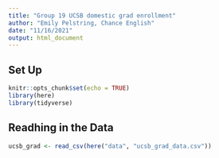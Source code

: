 ```yaml
---
title: "Group 19 UCSB domestic grad enrollment"
author: "Emily Pelstring, Chance English"
date: "11/16/2021"
output: html_document
---
```


## Set Up
```r
knitr::opts_chunk$set(echo = TRUE)
library(here)
library(tidyverse)
```

## Readhing in the Data 

```r
ucsb_grad <- read_csv(here("data", "ucsb_grad_data.csv"))
```

